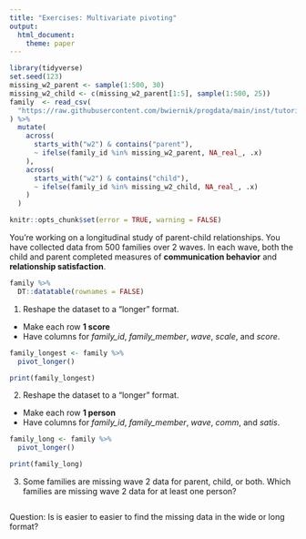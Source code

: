 ```yaml
---
title: "Exercises: Multivariate pivoting"
output: 
  html_document:
    theme: paper
---
```


```r
library(tidyverse)
set.seed(123)
missing_w2_parent <- sample(1:500, 30)
missing_w2_child <- c(missing_w2_parent[1:5], sample(1:500, 25))
family  <- read_csv(
  "https://raw.githubusercontent.com/bwiernik/progdata/main/inst/tutorials/data/family_data.csv"
) %>% 
  mutate(
    across(
      starts_with("w2") & contains("parent"),
      ~ ifelse(family_id %in% missing_w2_parent, NA_real_, .x)
    ),
    across(
      starts_with("w2") & contains("child"),
      ~ ifelse(family_id %in% missing_w2_child, NA_real_, .x)
    )
  )
```

<!---The following chunk allows errors when knitting--->

```r
knitr::opts_chunk$set(error = TRUE, warning = FALSE)
```

You're working on a longitudinal study of parent-child relationships.
You have collected data from 500 families over 2 waves.
In each wave, both the child and parent completed measures of **communication behavior** and **relationship satisfaction**. 

```r
family %>% 
  DT::datatable(rownames = FALSE)
```

1. Reshape the dataset to a "longer" format.

  - Make each row **1 score**
  - Have columns for *family_id*, *family_member*, *wave*, *scale*, and *score*.

```r
family_longest <- family %>% 
  pivot_longer()

print(family_longest)
```

2. Reshape the dataset to a "longer" format.

  - Make each row **1 person**
  - Have columns for *family_id*, *family_member*, *wave*, *comm*, and *satis*.

```r
family_long <- family %>% 
  pivot_longer()

print(family_long)
```

3. Some families are missing wave 2 data for parent, child, or both. 
   Which families are missing wave 2 data for at least one person?

```r

```

Question: Is is easier to easier to find the missing data in the wide or long format?
